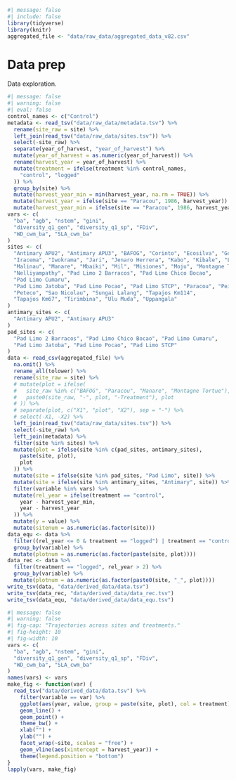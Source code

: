 ```r
#| message: false
#| include: false
library(tidyverse)
library(knitr)
aggregated_file <- "data/raw_data/aggregated_data_v82.csv"
```

# Data prep {.unnumbered}

Data exploration.

```r
#| message: false
#| warning: false
#| eval: false
control_names <- c("Control")
metadata <- read_tsv("data/raw_data/metadata.tsv") %>%
  rename(site_raw = site) %>%
  left_join(read_tsv("data/raw_data/sites.tsv")) %>%
  select(-site_raw) %>%
  separate(year_of_harvest, "year_of_harvest") %>%
  mutate(year_of_harvest = as.numeric(year_of_harvest)) %>%
  rename(harvest_year = year_of_harvest) %>%
  mutate(treatment = ifelse(treatment %in% control_names,
    "control", "logged"
  )) %>%
  group_by(site) %>%
  mutate(harvest_year_min = min(harvest_year, na.rm = TRUE)) %>%
  mutate(harvest_year = ifelse(site == "Paracou", 1986, harvest_year)) %>%
  mutate(harvest_year_min = ifelse(site == "Paracou", 1986, harvest_year_min))
vars <- c(
  "ba", "agb", "nstem", "gini",
  "diversity_q1_gen", "diversity_q1_sp", "FDiv",
  "WD_cwm_ba", "SLA_cwm_ba"
)
sites <- c(
  "Antimary APU2", "Antimary APU3", "BAFOG", "Corinto", "Ecosilva", "Gola",
  "Iracema", "Iwokrama", "Jari", "Jenaro Herrera", "Kabo", "Kibale", "Lesong",
  "Malinau", "Manare", "Mbaiki", "Mil", "Misiones", "Moju", "Montagne Tortue",
  "Nelliyampathy", "Pad Limo 2 Barracos", "Pad Limo Chico Bocao",
  "Pad Limo Cumaru",
  "Pad Limo Jatoba", "Pad Limo Pocao", "Pad Limo STCP", "Paracou", "Peixoto",
  "Peteco", "Sao Nicolau", "Sungai Lalang", "Tapajos Km114",
  "Tapajos Km67", "Tirimbina", "Ulu Muda", "Uppangala"
)
antimary_sites <- c(
  "Antimary APU2", "Antimary APU3"
)
pad_sites <- c(
  "Pad Limo 2 Barracos", "Pad Limo Chico Bocao", "Pad Limo Cumaru",
  "Pad Limo Jatoba", "Pad Limo Pocao", "Pad Limo STCP"
)
data <- read_csv(aggregated_file) %>%
  na.omit() %>%
  rename_all(tolower) %>%
  rename(site_raw = site) %>%
  # mutate(plot = ifelse(
  #   site_raw %in% c("BAFOG", "Paracou", "Manare", "Montagne Tortue"),
  #   paste0(site_raw, "-", plot, "-Treatment"), plot
  # )) %>%
  # separate(plot, c("X1", "plot", "X2"), sep = "-") %>%
  # select(-X1, -X2) %>%
  left_join(read_tsv("data/raw_data/sites.tsv")) %>%
  select(-site_raw) %>%
  left_join(metadata) %>%
  filter(site %in% sites) %>%
  mutate(plot = ifelse(site %in% c(pad_sites, antimary_sites),
    paste(site, plot),
    plot
  )) %>%
  mutate(site = ifelse(site %in% pad_sites, "Pad Limo", site)) %>%
  mutate(site = ifelse(site %in% antimary_sites, "Antimary", site)) %>%
  filter(variable %in% vars) %>%
  mutate(rel_year = ifelse(treatment == "control",
    year - harvest_year_min,
    year - harvest_year
  )) %>%
  mutate(y = value) %>%
  mutate(sitenum = as.numeric(as.factor(site)))
data_equ <- data %>%
  filter((rel_year <= 0 & treatment == "logged") | treatment == "control") %>%
  group_by(variable) %>%
  mutate(plotnum = as.numeric(as.factor(paste(site, plot))))
data_rec <- data %>%
  filter(treatment == "logged", rel_year > 2) %>%
  group_by(variable) %>%
  mutate(plotnum = as.numeric(as.factor(paste0(site, "_", plot))))
write_tsv(data, "data/derived_data/data.tsv")
write_tsv(data_rec, "data/derived_data/data_rec.tsv")
write_tsv(data_equ, "data/derived_data/data_equ.tsv")
```

```r
#| message: false
#| warning: false
#| fig-cap: "Trajectories across sites and treatments."
#| fig-height: 10
#| fig-width: 10
vars <- c(
  "ba", "agb", "nstem", "gini",
  "diversity_q1_gen", "diversity_q1_sp", "FDiv",
  "WD_cwm_ba", "SLA_cwm_ba"
)
names(vars) <- vars
make_fig <- function(var) {
  read_tsv("data/derived_data/data.tsv") %>%
    filter(variable == var) %>%
    ggplot(aes(year, value, group = paste(site, plot), col = treatment)) +
    geom_line() +
    geom_point() +
    theme_bw() +
    xlab("") +
    ylab("") +
    facet_wrap(~site, scales = "free") +
    geom_vline(aes(xintercept = harvest_year)) +
    theme(legend.position = "bottom")
}
lapply(vars, make_fig)
```
